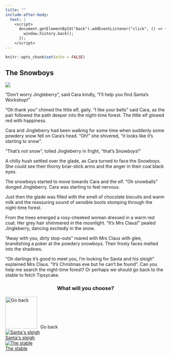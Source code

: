 ```yaml
---
title: ""
include-after-body:
  text: |
    <script>
      document.getElementById("back").addEventListener("click", () => {
        window.history.back();
      });
    </script>
---
```


```r
knitr::opts_chunk$set(echo = FALSE)
```

:::::: {.scenario .column-screen}

:::: {.column-body .scenario-text}

## The Snowboys

::::

::: {.column-body .scenario-image}

![](images/mrs-claus-chases-snowmen.png)

:::

:::: {.column-body .scenario-text}

"Don't worry Jingleberry", said Cara kindly, "I'll help you find Santa's Workshop!"

"Oh thank you" chimed the little elf, gaily. "I like your bells" said Cara, as the pair followed the path deeper into the night-time forest. The little elf glowed red with happiness. 

Cara and Jingleberry had been walking for some time when suddenly some powdery snow fell on Cara's head. "Oh!" she shivered, "it looks like it's starting to snow".

"That's not snow", tolled Jingleberry in fright, "that's Snow*boys*!" 

A chilly hush settled over the glade, as Cara turned to face the Snowboys. She could see their thorny briar-stick arms and the anger in their coal black eyes.

The snowboys started to move towards Cara and the elf. "Oh snowballs" donged Jingleberry. Cara was starting to feel nervous.

Just then the glade was filled with the smell of chocolate biscuits and warm milk and the reassuring sound of sensible boots stomping through the night-time forest.

From the trees emerged a rosy-cheeked woman dressed in a warm red coat. Her grey hair shimmered in the moonlight. "It's Mrs Claus!" pealed Jingleberry, dancing excitedly in the snow.

"Away with you, dirty stop-outs" roared with Mrs Claus with glee, brandishing a poker at the powdery snowboys. Their frosty faces melted into the shadows. 

"Oh darlings it's good to meet you, I'm looking for Santa and his sleigh" explained Mrs Claus. "It's Christmas eve but he can't be found". Can you help me search the night-time forest? Or perhaps we should go back to the stable to fetch Tipsycake. 

::::

:::: {.column-body .scenario-image}
::: {style="text-align: center;"}
### What will you choose?
:::

  ```{=html}
<div class="container">

  <div id="back">
  <img src="images/back.png" alt="Go back" style="width: 100px; height: 100px; margin-right: 10px;">Go back
  </div>
  
  <div class="options">
  <div class="option">
  <a href="sleigh-on-foot.html"><img src="images/sleigh.png" alt="Santa's sleigh"><div>Santa's sleigh</div></a>
  </div>
  
  <div class="option">
  <a href="tipsycake.html"><img src="images/stable.png" alt="The stable"><div>The stable</div></a>
  </div>

  </div>
  ```

::::




::::::
